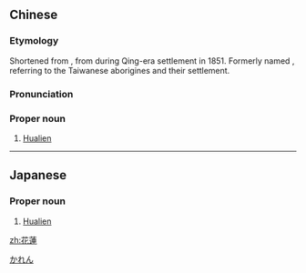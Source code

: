 {{also|花莲}}
==Chinese==
{{zh-forms|s=花莲}}

=== Etymology ===
Shortened from {{der|zh|ja|-}} {{ja-r|花%蓮%港|^か%れん%こう}}, from {{der|zh|nan|-}} {{zh-m|洄瀾|Hôe-liân}} during Qing-era settlement in 1851. Formerly named {{zh-m|奇萊|tr=Kî-lâi}}, referring to the {{w|Sakiraya}} Taiwanese aborigines and their settlement.

===Pronunciation===
{{zh-pron
|m=Huālián
|c=faa1 lin4
|h=pfs=Fâ-lièn
|md=Huă-lièng
|mn=Hoa-liân
|cat=pn
}}

===Proper noun===
{{zh-proper noun}}

# [[Hualien]] {{gloss|city and county on the east coast of Taiwan}}

{{zh-cat|Cities}}

----

==Japanese==
{{ja-kanjitab|か|れん|yomi=o}}

===Proper noun===
{{ja-pos|かれん|proper}}

# [[Hualien]] {{gloss|city and county on the east coast of Taiwan}}

[[Category:ja:Cities|かれん]]

[[zh:花蓮]]